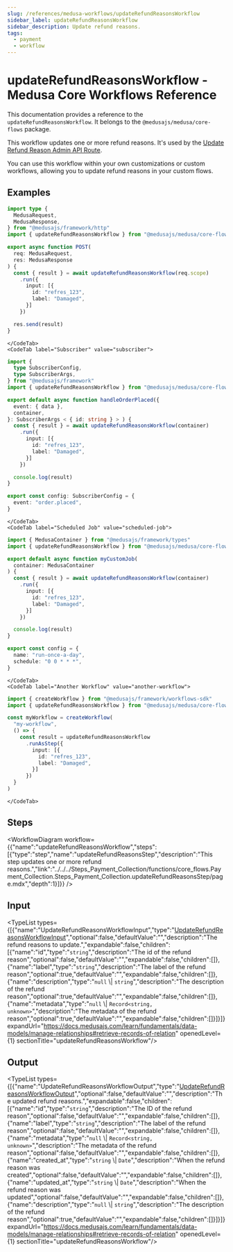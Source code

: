 ```yaml
---
slug: /references/medusa-workflows/updateRefundReasonsWorkflow
sidebar_label: updateRefundReasonsWorkflow
sidebar_description: Update refund reasons.
tags:
  - payment
  - workflow
---
```



# updateRefundReasonsWorkflow - Medusa Core Workflows Reference

This documentation provides a reference to the `updateRefundReasonsWorkflow`. It belongs to the `@medusajs/medusa/core-flows` package.

This workflow updates one or more refund reasons. It's used by the
[Update Refund Reason Admin API Route](https://docs.medusajs.com/api/admin#refund-reasons\_postrefundreasonsid).

You can use this workflow within your own customizations or custom workflows, allowing you
to update refund reasons in your custom flows.

<SourceCodeLink link="https://github.com/medusajs/medusa/blob/402a5c3cd48a84bacc35c599da7bcd8ba4d2af27/packages/core/core-flows/src/payment-collection/workflows/update-refund-reasons.ts#L45" />

## Examples

<CodeTabs group="workflow-exection">
    <CodeTab label="API Route" value="api-route">
    
```ts title="src/api/workflow/route.ts"
import type {
  MedusaRequest,
  MedusaResponse,
} from "@medusajs/framework/http"
import { updateRefundReasonsWorkflow } from "@medusajs/medusa/core-flows"

export async function POST(
  req: MedusaRequest,
  res: MedusaResponse
) {
  const { result } = await updateRefundReasonsWorkflow(req.scope)
    .run({
      input: [{
        id: "refres_123",
        label: "Damaged",
      }]
    })

  res.send(result)
}
```

    </CodeTab>
    <CodeTab label="Subscriber" value="subscriber">
    
```ts title="src/subscribers/order-placed.ts"
import {
  type SubscriberConfig,
  type SubscriberArgs,
} from "@medusajs/framework"
import { updateRefundReasonsWorkflow } from "@medusajs/medusa/core-flows"

export default async function handleOrderPlaced({
  event: { data },
  container,
}: SubscriberArgs < { id: string } > ) {
  const { result } = await updateRefundReasonsWorkflow(container)
    .run({
      input: [{
        id: "refres_123",
        label: "Damaged",
      }]
    })

  console.log(result)
}

export const config: SubscriberConfig = {
  event: "order.placed",
}
```

    </CodeTab>
    <CodeTab label="Scheduled Job" value="scheduled-job">
    
```ts title="src/jobs/message-daily.ts"
import { MedusaContainer } from "@medusajs/framework/types"
import { updateRefundReasonsWorkflow } from "@medusajs/medusa/core-flows"

export default async function myCustomJob(
  container: MedusaContainer
) {
  const { result } = await updateRefundReasonsWorkflow(container)
    .run({
      input: [{
        id: "refres_123",
        label: "Damaged",
      }]
    })

  console.log(result)
}

export const config = {
  name: "run-once-a-day",
  schedule: "0 0 * * *",
}
```

    </CodeTab>
    <CodeTab label="Another Workflow" value="another-workflow">
    
```ts title="src/workflows/my-workflow.ts"
import { createWorkflow } from "@medusajs/framework/workflows-sdk"
import { updateRefundReasonsWorkflow } from "@medusajs/medusa/core-flows"

const myWorkflow = createWorkflow(
  "my-workflow",
  () => {
    const result = updateRefundReasonsWorkflow
      .runAsStep({
        input: [{
          id: "refres_123",
          label: "Damaged",
        }]
      })
  }
)
```

    </CodeTab>
  </CodeTabs>

## Steps

<WorkflowDiagram workflow={{"name":"updateRefundReasonsWorkflow","steps":[{"type":"step","name":"updateRefundReasonsStep","description":"This step updates one or more refund reasons.","link":"../../../Steps_Payment_Collection/functions/core_flows.Payment_Collection.Steps_Payment_Collection.updateRefundReasonsStep/page.mdx","depth":1}]}} />

## Input

<TypeList types={[{"name":"UpdateRefundReasonsWorkflowInput","type":"[UpdateRefundReasonsWorkflowInput](../../../../types/core_flows.UpdateRefundReasonsWorkflowInput/page.mdx)","optional":false,"defaultValue":"","description":"The refund reasons to update.","expandable":false,"children":[{"name":"id","type":"`string`","description":"The id of the refund reason","optional":false,"defaultValue":"","expandable":false,"children":[]},{"name":"label","type":"`string`","description":"The label of the refund reason","optional":true,"defaultValue":"","expandable":false,"children":[]},{"name":"description","type":"`null` \\| `string`","description":"The description of the refund reason","optional":true,"defaultValue":"","expandable":false,"children":[]},{"name":"metadata","type":"`null` \\| `Record<string, unknown>`","description":"The metadata of the refund reason","optional":true,"defaultValue":"","expandable":false,"children":[]}]}]} expandUrl="https://docs.medusajs.com/learn/fundamentals/data-models/manage-relationships#retrieve-records-of-relation" openedLevel={1} sectionTitle="updateRefundReasonsWorkflow"/>

## Output

<TypeList types={[{"name":"UpdateRefundReasonsWorkflowOutput","type":"[UpdateRefundReasonsWorkflowOutput](../../../../types/core_flows.UpdateRefundReasonsWorkflowOutput/page.mdx)","optional":false,"defaultValue":"","description":"The updated refund reasons.","expandable":false,"children":[{"name":"id","type":"`string`","description":"The ID of the refund reason","optional":false,"defaultValue":"","expandable":false,"children":[]},{"name":"label","type":"`string`","description":"The label of the refund reason","optional":false,"defaultValue":"","expandable":false,"children":[]},{"name":"metadata","type":"`null` \\| `Record<string, unknown>`","description":"The metadata of the refund reason","optional":false,"defaultValue":"","expandable":false,"children":[]},{"name":"created_at","type":"`string` \\| `Date`","description":"When the refund reason was created","optional":false,"defaultValue":"","expandable":false,"children":[]},{"name":"updated_at","type":"`string` \\| `Date`","description":"When the refund reason was updated","optional":false,"defaultValue":"","expandable":false,"children":[]},{"name":"description","type":"`null` \\| `string`","description":"The description of the refund reason","optional":true,"defaultValue":"","expandable":false,"children":[]}]}]} expandUrl="https://docs.medusajs.com/learn/fundamentals/data-models/manage-relationships#retrieve-records-of-relation" openedLevel={1} sectionTitle="updateRefundReasonsWorkflow"/>
